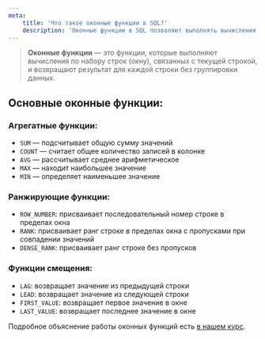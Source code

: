 ```yaml
---
meta:
    title: 'Что такое оконные функции в SQL?'
    description: 'Оконные функции в SQL позволяют выполнять вычисления по набору строк без группировки. Узнайте, как использовать SUM, ROW_NUMBER, LAG и другие оконные функции.'
---
```


> **Оконные функции** — это функции, которые выполняют вычисления по набору
> строк (окну), связанных с текущей строкой, и возвращают результат для каждой строки без группировки данных.

## Основные оконные функции:

### Агрегатные функции:

-   `SUM` — подсчитывает общую сумму значений
-   `COUNT` — считает общее количество записей в колонке
-   `AVG` — рассчитывает среднее арифметическое
-   `MAX` — находит наибольшее значение
-   `MIN` — определяет наименьшее значение

### Ранжирующие функции:

-   `ROW_NUMBER`: присваивает последовательный номер строке в пределах окна
-   `RANK`: присваивает ранг строке в пределах окна с пропусками при совпадении значений
-   `DENSE_RANK`: присваивает ранг строке без пропусков

### Функции смещения:

-   `LAG`: возвращает значение из предыдущей строки
-   `LEAD`: возвращает значение из следующей строки
-   `FIRST_VALUE`: возвращает первое значение в окне
-   `LAST_VALUE`: возвращает последнее значение в окне

Подробное объяснение работы оконных функций есть <a href="https://sql-academy.org/ru/guide/windows-functions" target="_blank">в нашем курс</a>.

